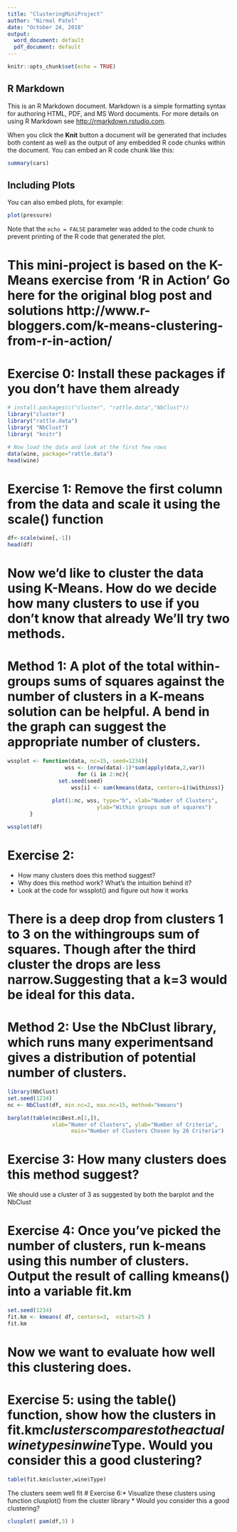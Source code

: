 ---
title: "ClusteringMiniProject"
author: "Nirmal Patel"
date: "October 24, 2018"
output:
  word_document: default
  pdf_document: default
---

```{r setup, include=FALSE}
knitr::opts_chunk$set(echo = TRUE)
```

## R Markdown

This is an R Markdown document. Markdown is a simple formatting syntax for authoring HTML, PDF, and MS Word documents. For more details on using R Markdown see <http://rmarkdown.rstudio.com>.

When you click the **Knit** button a document will be generated that includes both content as well as the output of any embedded R code chunks within the document. You can embed an R code chunk like this:

```{r cars}
summary(cars)
```

## Including Plots

You can also embed plots, for example:

```{r pressure, echo=FALSE}
plot(pressure)
```

Note that the `echo = FALSE` parameter was added to the code chunk to prevent printing of the R code that generated the plot.

# This mini-project is based on the K-Means exercise from 'R in Action' Go here for the original blog post and solutions http://www.r-bloggers.com/k-means-clustering-from-r-in-action/

# Exercise 0: Install these packages if you don't have them already


```{r installpackage}
# install.packages(c("cluster", "rattle.data","NbClust"))
library("cluster")
library("rattle.data")
library( "NbClust")
library( "knitr")

```






```{r loaddata}
# Now load the data and look at the first few rows
data(wine, package="rattle.data")
head(wine)
```

# Exercise 1: Remove the first column from the data and scale it using the scale() function
```{r}
df<-scale(wine[,-1])
head(df)
```

# Now we'd like to cluster the data using K-Means. How do we decide how many clusters to use if you don't know that already We'll try two methods.


# Method 1: A plot of the total within-groups sums of squares against the number of clusters in a K-means solution can be helpful. A bend in the graph can suggest the appropriate number of clusters. 
```{r}
wssplot <- function(data, nc=15, seed=1234){
	              wss <- (nrow(data)-1)*sum(apply(data,2,var))
               	      for (i in 2:nc){
		        set.seed(seed)
	                wss[i] <- sum(kmeans(data, centers=i)$withinss)}
	                
		      plot(1:nc, wss, type="b", xlab="Number of Clusters",
	                        ylab="Within groups sum of squares")
	   }

wssplot(df)
```



# Exercise 2:
 * How many clusters does this method suggest?
 * Why does this method work? What's the intuition behind it?
 * Look at the code for wssplot() and figure out how it works

# There is a deep drop from clusters 1 to 3 on the withingroups sum of squares. Though after the third cluster the drops are less narrow.Suggesting that a k=3 would be ideal for this data.

# Method 2: Use the NbClust library, which runs many experimentsand gives a distribution of potential number of clusters.
```{r}


library(NbClust)
set.seed(1234)
nc <- NbClust(df, min.nc=2, max.nc=15, method="kmeans")

```
```{r barplot}
barplot(table(nc$Best.n[1,]),
	          xlab="Numer of Clusters", ylab="Number of Criteria",
		            main="Number of Clusters Chosen by 26 Criteria")

```



# Exercise 3: How many clusters does this method suggest?\
We should use a cluster of 3 as suggested by both the barplot and the NbClust

# Exercise 4: Once you've picked the number of clusters, run k-means using this number of clusters. Output the result of calling kmeans() into a variable fit.km

```{r threecluste}
set.seed(1234)
fit.km <- kmeans( df, centers=3,  nstart=25 )
fit.km

```

# Now we want to evaluate how well this clustering does.

# Exercise 5: using the table() function, show how the clusters in fit.km$clusters compares to the actual wine types in wine$Type. Would you consider this a good clustering?

```{r cmparecluster}
table(fit.km$cluster,wine$Type)
```
The clusters seem well fit 
# Exercise 6:* Visualize these clusters using  function clusplot() from the cluster library
* Would you consider this a good clustering?

```{r plotclust}

clusplot( pam(df,3) )
```
